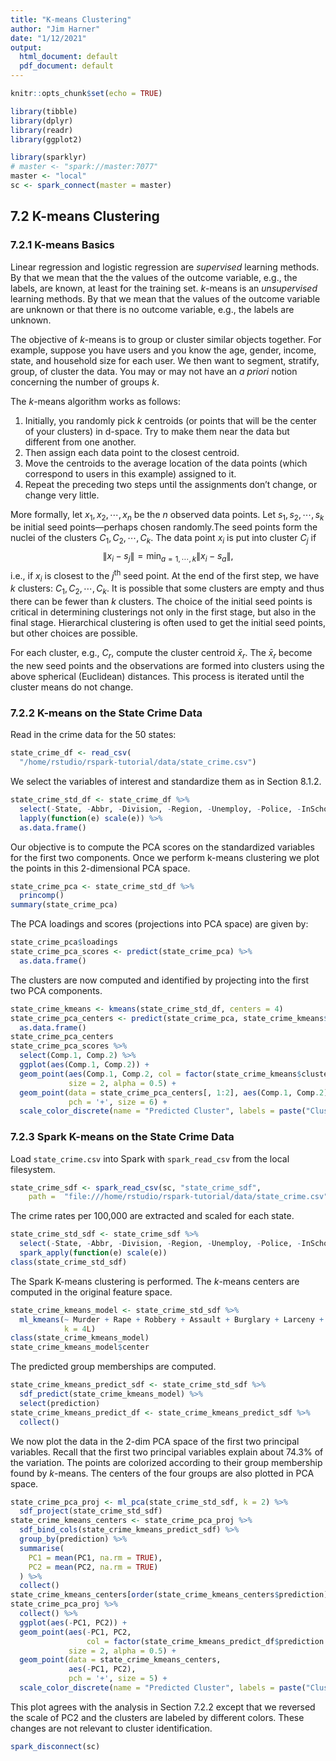 ```yaml
---
title: "K-means Clustering"
author: "Jim Harner"
date: "1/12/2021"
output:
  html_document: default
  pdf_document: default
---
```


```r
knitr::opts_chunk$set(echo = TRUE)

library(tibble)
library(dplyr)
library(readr)
library(ggplot2)

library(sparklyr)
# master <- "spark://master:7077"
master <- "local"
sc <- spark_connect(master = master)
```

## 7.2 K-means Clustering

### 7.2.1 K-means Basics

Linear regression and logistic regression are *supervised* learning methods. By that we mean that the the values of the outcome variable, e.g., the labels, are known, at least for the training set. $k$-means is an *unsupervised* learning methods. By that we mean that the values of the outcome variable are unknown or that there is no outcome variable, e.g., the labels are unknown.

The objective of $k$-means is to group or cluster similar objects together. For example, suppose you have users and you know the age, gender, income, state, and household size for each user. We then want to segment, stratify, group, of cluster the data. You may or may not have an *a priori* notion concerning the number of groups $k$.

The $k$-means algorithm works as follows:  

1. Initially, you randomly pick $k$ centroids (or points that will be the center of your clusters) in d-space. Try to make them near the data but different from one another.  
2. Then assign each data point to the closest centroid.  
3. Move the centroids to the average location of the data points (which correspond to users in this example) assigned to it.  
4. Repeat the preceding two steps until the assignments don’t change, or change very little.  

More formally, let $x_1, x_2, \cdots, x_n$ be the $n$ observed data points. Let $s_1, s_2, \cdots, s_k$ be initial seed points---perhaps chosen randomly.The seed points form the nuclei of the clusters $C_1, C_2, \cdots, C_k$. The data point $x_i$ is put into cluster $C_j$ if
$$
  \lVert x_i - s_j \rVert = \min_{a = 1, \cdots, k} \lVert x_i - s_a \rVert,
$$
i.e., if $x_i$ is closest to the $j^{\mbox{th}}$ seed point. At the end of the first step, we have $k$ clusters: $C_1, C_2, \cdots, C_k$. It is possible that some clusters are empty and thus there can be fewer than $k$ clusters. The choice of the initial seed points is critical in determining clusterings not only in the first stage, but also in the final stage. Hierarchical clustering is often used to get the initial seed points, but other choices are possible.

For each cluster, e.g., $C_r$, compute the cluster centroid $\bar{x}_r$. The  $\bar{x}_r$  become the new seed points and the observations are formed into clusters using the above spherical (Euclidean) distances. This process is iterated until the cluster means do not change.

### 7.2.2 K-means on the State Crime Data

Read in the crime data for the 50 states:
```r
state_crime_df <- read_csv(
  "/home/rstudio/rspark-tutorial/data/state_crime.csv")
```
We select the variables of interest and standardize them as in Section 8.1.2.
```r
state_crime_std_df <- state_crime_df %>%
  select(-State, -Abbr, -Division, -Region, -Unemploy, -Police, -InSchool) %>%
  lapply(function(e) scale(e)) %>%
  as.data.frame()
```
Our objective is to compute the PCA scores on the standardized variables for the first two components. Once we perform k-means clustering we plot the points in this 2-dimensional PCA space.
```r
state_crime_pca <- state_crime_std_df %>%
  princomp()
summary(state_crime_pca)
```
The PCA loadings and scores (projections into PCA space) are given by:
```r
state_crime_pca$loadings
state_crime_pca_scores <- predict(state_crime_pca) %>%
  as.data.frame()
```
The clusters are now computed and identified by projecting into the first two PCA components.
```r
state_crime_kmeans <- kmeans(state_crime_std_df, centers = 4)
state_crime_pca_centers <- predict(state_crime_pca, state_crime_kmeans$centers) %>%
  as.data.frame()
state_crime_pca_centers
state_crime_pca_scores %>% 
  select(Comp.1, Comp.2) %>%
  ggplot(aes(Comp.1, Comp.2)) +
  geom_point(aes(Comp.1, Comp.2, col = factor(state_crime_kmeans$cluster)),
             size = 2, alpha = 0.5) +
  geom_point(data = state_crime_pca_centers[, 1:2], aes(Comp.1, Comp.2),
             pch = '+', size = 6) +
  scale_color_discrete(name = "Predicted Cluster", labels = paste("Cluster", 1:4))
```

### 7.2.3 Spark K-means on the State Crime Data

Load `state_crime.csv` into Spark with `spark_read_csv` from the local filesystem.
```r
state_crime_sdf <- spark_read_csv(sc, "state_crime_sdf",
    path =  "file:///home/rstudio/rspark-tutorial/data/state_crime.csv")
```

The crime rates per 100,000 are extracted and scaled for each state.
```r
state_crime_std_sdf <- state_crime_sdf %>%
  select(-State, -Abbr, -Division, -Region, -Unemploy, -Police, -InSchool) %>%
  spark_apply(function(e) scale(e))
class(state_crime_std_sdf)
```
The Spark K-means clustering is performed. The $k$-means centers are computed in the original feature space.
```r
state_crime_kmeans_model <- state_crime_std_sdf %>%
  ml_kmeans(~ Murder + Rape + Robbery + Assault + Burglary + Larceny + Auto,
            k = 4L)
class(state_crime_kmeans_model)
state_crime_kmeans_model$center
```

The predicted group memberships are computed.
```r
state_crime_kmeans_predict_sdf <- state_crime_std_sdf %>%
  sdf_predict(state_crime_kmeans_model) %>%
  select(prediction)
state_crime_kmeans_predict_df <- state_crime_kmeans_predict_sdf %>%
  collect()
```

We now plot the data in the 2-dim PCA space of the first two principal variables. Recall that the first two principal variables explain about 74.3\% of the variation. The points are colorized according to their group membership found by $k$-means. The centers of the four groups are also plotted in PCA space.
```r
state_crime_pca_proj <- ml_pca(state_crime_std_sdf, k = 2) %>%
  sdf_project(state_crime_std_sdf)
state_crime_kmeans_centers <- state_crime_pca_proj %>%
  sdf_bind_cols(state_crime_kmeans_predict_sdf) %>%
  group_by(prediction) %>%
  summarise(
    PC1 = mean(PC1, na.rm = TRUE),
    PC2 = mean(PC2, na.rm = TRUE)
  ) %>%
  collect()
state_crime_kmeans_centers[order(state_crime_kmeans_centers$prediction),]
state_crime_pca_proj %>%
  collect() %>%
  ggplot(aes(-PC1, PC2)) +
  geom_point(aes(-PC1, PC2,
                 col = factor(state_crime_kmeans_predict_df$prediction + 1)),
             size = 2, alpha = 0.5) +
  geom_point(data = state_crime_kmeans_centers,
             aes(-PC1, PC2),
             pch = '+', size = 5) +
  scale_color_discrete(name = "Predicted Cluster", labels = paste("Cluster", 1:4))
```
This plot agrees with the analysis in Section 7.2.2 except that we reversed the scale of PC2 and the clusters are labeled by different colors. These changes are not relevant to cluster identification.

```r
spark_disconnect(sc)
```
